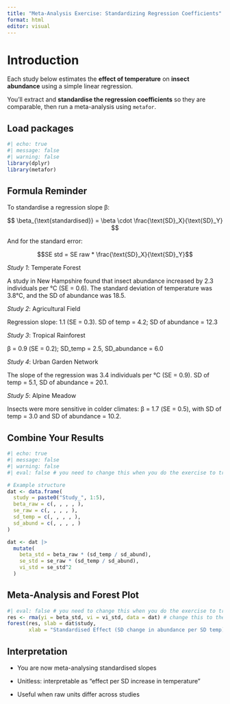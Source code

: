 ```yaml
---
title: "Meta-Analysis Exercise: Standardizing Regression Coefficients"
format: html
editor: visual
---
```


# Introduction

Each study below estimates the **effect of temperature** on **insect abundance** using a simple linear regression.

You’ll extract and **standardise the regression coefficients** so they are comparable, then run a meta-analysis using `metafor`.

## Load packages

```r
#| echo: true
#| message: false
#| warning: false
library(dplyr)
library(metafor)
```


## Formula Reminder

To standardise a regression slope β:

$$
\beta_{\text{standardised}} = \beta \cdot \frac{\text{SD}_X}{\text{SD}_Y}
$$

And for the standard error:

$$SE std = SE raw * \frac{\text{SD}_X}{\text{SD}_Y}$$

*Study 1*: Temperate Forest

A study in New Hampshire found that insect abundance increased by 2.3 individuals per °C (SE = 0.6). The standard deviation of temperature was 3.8°C, and the SD of abundance was 18.5.

*Study 2*: Agricultural Field

Regression slope: 1.1 (SE = 0.3). SD of temp = 4.2; SD of abundance = 12.3

*Study 3*: Tropical Rainforest

β = 0.9 (SE = 0.2); SD_temp = 2.5, SD_abundance = 6.0

*Study 4*: Urban Garden Network

The slope of the regression was 3.4 individuals per °C (SE = 0.9). SD of temp = 5.1, SD of abundance = 20.1.

*Study 5*: Alpine Meadow

Insects were more sensitive in colder climates: β = 1.7 (SE = 0.5), with SD of temp = 3.0 and SD of abundance = 10.2.

## Combine Your Results
```r
#| echo: true
#| message: false
#| warning: false
#| eval: false # you need to change this when you do the exercise to true

# Example structure
dat <- data.frame(
  study = paste0("Study_", 1:5),
  beta_raw = c(, , , , ),
  se_raw = c(, , , , ),
  sd_temp = c(, , , , ),
  sd_abund = c(, , , , )
)

dat <- dat |>
  mutate(
    beta_std = beta_raw * (sd_temp / sd_abund),
    se_std = se_raw * (sd_temp / sd_abund),
    vi_std = se_std^2
  )
```

## Meta-Analysis and Forest Plot

```r
#| eval: false # you need to change this when you do the exercise to true
res <- rma(yi = beta_std, vi = vi_std, data = dat) # change this to the correct model type
forest(res, slab = dat$study,
       xlab = "Standardised Effect (SD change in abundance per SD temp)")

```

## Interpretation

- You are now meta-analysing standardised slopes

- Unitless: interpretable as "effect per SD increase in temperature"

- Useful when raw units differ across studies
